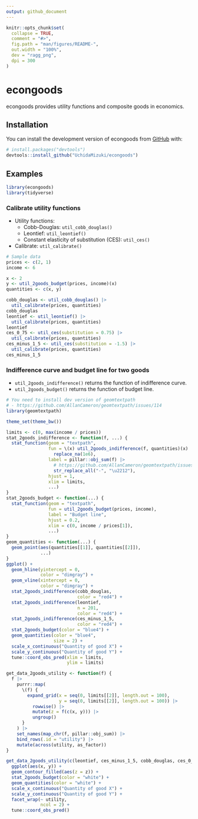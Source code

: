 ```yaml
---
output: github_document
---
```


<!-- README.md is generated from README.Rmd. Please edit that file -->

```r
knitr::opts_chunk$set(
  collapse = TRUE,
  comment = "#>",
  fig.path = "man/figures/README-",
  out.width = "100%",
  dev = "ragg_png",
  dpi = 300
)
```

# econgoods

<!-- badges: start -->
<!-- badges: end -->

econgoods provides utility functions and composite goods in economics.

## Installation

You can install the development version of econgoods from [GitHub](https://github.com/) with:

``` r
# install.packages("devtools")
devtools::install_github("UchidaMizuki/econgoods")
```

## Examples

```r
library(econgoods)
library(tidyverse)
```

### Calibrate utility functions

- Utility functions:
  - Cobb-Douglas: `util_cobb_douglas()`
  - Leontief: `util_leontief()`
  - Constant elasticity of substitution (CES): `util_ces()`
- Calibrate: `util_calibrate()`

```r
# Sample data
prices <- c(2, 1)
income <- 6

x <- 2
y <- util_2goods_budget(prices, income)(x)
quantities <- c(x, y)
```

```r
cobb_douglas <- util_cobb_douglas() |> 
  util_calibrate(prices, quantities)
cobb_douglas
leontief <- util_leontief() |> 
  util_calibrate(prices, quantities)
leontief
ces_0_75 <- util_ces(substitution = 0.75) |> 
  util_calibrate(prices, quantities)
ces_minus_1_5 <- util_ces(substitution = -1.5) |> 
  util_calibrate(prices, quantities)
ces_minus_1_5
```

### Indifference curve and budget line for two goods

- `util_2goods_indifference()` returns the function of indifference curve.
- `util_2goods_budget()` returns the function of budget line.

```r
# You need to install dev version of geomtextpath
# - https://github.com/AllanCameron/geomtextpath/issues/114
library(geomtextpath)

theme_set(theme_bw())

limits <- c(0, max(income / prices))
stat_2goods_indifference <- function(f, ...) {
  stat_function(geom = "textpath",
                fun = \(x) util_2goods_indifference(f, quantities)(x) |> 
                  replace_na(1e6),
                label = pillar::obj_sum(f) |> 
                  # https://github.com/AllanCameron/geomtextpath/issues/75
                  str_replace_all("-", "\u2212"),
                hjust = 1,
                xlim = limits,
                ...)
}
stat_2goods_budget <- function(...) {
  stat_function(geom = "textpath",
                fun = util_2goods_budget(prices, income),
                label = "Budget line",
                hjust = 0.2,
                xlim = c(0, income / prices[1]),
                ...)
}
geom_quantities <- function(...) {
  geom_point(aes(quantities[[1]], quantities[[2]]),
             ...)
}
ggplot() +
  geom_hline(yintercept = 0,
             color = "dimgray") +
  geom_vline(xintercept = 0,
             color = "dimgray") +
  stat_2goods_indifference(cobb_douglas,
                           color = "red4") +
  stat_2goods_indifference(leontief,
                           n = 201,
                           color = "red4") +
  stat_2goods_indifference(ces_minus_1_5,
                           color = "red4") +
  stat_2goods_budget(color = "blue4") +
  geom_quantities(color = "blue4",
                  size = 2) +
  scale_x_continuous("Quantity of good X") +
  scale_y_continuous("Quantity of good Y") +
  tune::coord_obs_pred(xlim = limits,
                       ylim = limits)
```

```r
get_data_2goods_utility <- function(f) {
  f |> 
    purrr::map(
      \(f) {
        expand_grid(x = seq(0, limits[[2]], length.out = 100),
                    y = seq(0, limits[[2]], length.out = 100)) |>
          rowwise() |> 
          mutate(z = f(c(x, y))) |> 
          ungroup()
      }
    ) |> 
    set_names(map_chr(f, pillar::obj_sum)) |> 
    bind_rows(.id = "utility") |> 
    mutate(across(utility, as_factor))
}

get_data_2goods_utility(c(leontief, ces_minus_1_5, cobb_douglas, ces_0_75)) |> 
  ggplot(aes(x, y)) +
  geom_contour_filled(aes(z = z)) +
  stat_2goods_budget(color = "white") +
  geom_quantities(color = "white") +
  scale_x_continuous("Quantity of good X") +
  scale_y_continuous("Quantity of good Y") +
  facet_wrap(~ utility,
             ncol = 2) +
  tune::coord_obs_pred()
```
